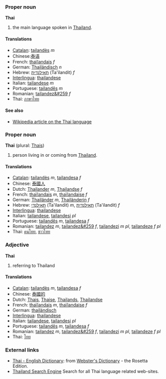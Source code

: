 ===Proper noun===
'''Thai'''

#the main language spoken in [[Thailand]].

====Translations====
*[[Catalan]]: [[tailandès]] ''m''
*Chinese:[[泰语]]
*French: [[thaïlandais]] ''f''
*German: [[Thailändisch]] ''n''
*Hebrew: [[תאילנדית]] (Ta'ilandit) ''f''
*[[Interlingua]]: [[thailandese]]
*Italian: [[tailandese]] ''m'' 
*Portuguese: [[tailandês]] ''m''
*Romanian: [[tailandez&#259]] ''f''
*Thai: [[ภาษาไทย]]

====See also====
*[[w:Thai language|Wikipedia article on the Thai language]]

===Proper noun===
'''Thai''' (plural: [[Thais]])

#person living in or coming from [[Thailand]].

====Translations====
*[[Catalan]]: [[tailandès]] ''m'', [[tailandesa]] ''f''
*Chinese: [[泰國人]]
*Dutch: [[Thailander]] ''m'', [[Thailandse]] ''f''
*French: [[thaïlandais]] ''m'', [[thaïlandaise]] ''f''
*German: [[Thailänder]] ''m'', [[Thailänderin]] ''f''
*Hebrew: [[תאילנדי]] (Ta'ilandit) ''m'', [[תאילנדית]] (Ta'ilandit) ''f''
*[[Interlingua]]: [[thailandese]]
*Italian: [[tailandese]], [[tailandesi]] ''pl''
*Portuguese: [[tailandês]] ''m'', [[tailandesa]] ''f''
*Romanian: [[tailandez]] ''m'', [[tailandez&#259]] ''f'', [[tailandezi]] ''m pl'', [[tailandeze]] ''f pl''
*Thai: [[คนไทย]], [[ชาวไทย]]

===Adjective===
'''Thai'''

#referring to Thailand

====Translations====
*[[Catalan]]: [[tailandès]] ''m'', [[tailandesa]] ''f''
*Chinese: [[泰國的]]
*Dutch: [[Thais]], [[Thaise]], [[Thailands]], [[Thailandse]]
*French: [[thaïlandais]] ''m'', [[thaïlandaise]] ''f''
*German: [[thailändisch]]
*[[Interlingua]]: [[thailandese]]
*Italian: [[tailandese]], [[tailandesi]] ''pl''
*Portuguese: [[tailandês]] ''m'', [[tailandesa]] ''f''
*Romanian: [[tailandez]] ''m'', [[tailandez&#259]] ''f'', [[tailandezi]] ''m pl'', [[tailandeze]] ''f pl''
*Thai: [[ไทย]]

=== External links ===
*[http://www.websters-online-dictionary.org/definition/Thai-english/ Thai - English Dictionary]: from [http://www.websters-online-dictionary.org/ Webster's Dictionary] - the Rosetta Edition.
*[http://www.thaipro.com Thailand Search Engine] Search for all Thai language related web-sites.
